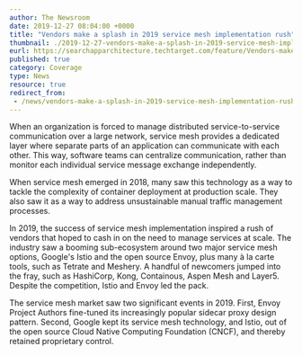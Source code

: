 ```yaml
---
author: The Newsroom
date: 2019-12-27 08:04:00 +0000
title: "Vendors make a splash in 2019 service mesh implementation rush"
thumbnail: ./2019-12-27-vendors-make-a-splash-in-2019-service-mesh-implementation-rush.png
eurl: https://searchapparchitecture.techtarget.com/feature/Vendors-make-a-splash-in-2019-service-mesh-implementation-rush
published: true
category: Coverage
type: News
resource: true
redirect_from:
 - /news/vendors-make-a-splash-in-2019-service-mesh-implementation-rush/
---
```



<NewsWrapper>

When an organization is forced to manage distributed service-to-service communication over a large network, service mesh provides a dedicated layer where separate parts of an application can communicate with each other. This way, software teams can centralize communication, rather than monitor each individual service message exchange independently.

When service mesh emerged in 2018, many saw this technology as a way to tackle the complexity of container deployment at production scale. They also saw it as a way to address unsustainable manual traffic management processes.

In 2019, the success of service mesh implementation inspired a rush of vendors that hoped to cash in on the need to manage services at scale. The industry saw a booming sub-ecosystem around two major service mesh options, Google's Istio and the open source Envoy, plus many à la carte tools, such as Tetrate and Meshery. A handful of newcomers jumped into the fray, such as HashiCorp, Kong, Containous, Aspen Mesh and Layer5. Despite the competition, Istio and Envoy led the pack.

The service mesh market saw two significant events in 2019. First, Envoy Project Authors fine-tuned its increasingly popular sidecar proxy design pattern. Second, Google kept its service mesh technology, and Istio, out of the open source Cloud Native Computing Foundation (CNCF), and thereby retained proprietary control.

</NewsWrapper>
